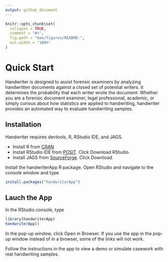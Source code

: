 ```yaml
---
output: github_document
---
```


<!-- README.md is generated from README.Rmd. Please edit that file -->

```r
knitr::opts_chunk$set(
  collapse = TRUE,
  comment = "#>",
  fig.path = "man/figures/README-",
  out.width = "100%"
)
```

# Quick Start

<!-- badges: start -->
<!-- badges: end -->

Handwriter is designed to assist forensic examiners by analyzing handwritten documents against a closed set of potential writers. It determines the probability that each writer wrote the document. Whether you are a forensic document examiner, legal professional, academic, or simply curious about how statistics are applied to handwriting, handwriter provides an automated way to evaluate handwriting samples.

## Installation

Handwriter requires devtools, R, RStudio IDE, and JAGS.

- Install R from [CRAN](https://cran.r-project.org/)
- Install RStudio IDE from [POSIT](https://posit.co/download/rstudio-desktop/). Click Download RStudio.
- Install JAGS from [SourceForge](https://sourceforge.net/projects/mcmc-jags/files). Click Download.

Install the handwriterApp R package. Open RStudio and navigate to the console window and type
```r
install.packages("handwriterApp")
```

## Lauch the App

In the RStudio console, type
```r
library(handwriterApp)
handwriterApp()
```
In the pop-up window, click Open in Browser. If you use the app in the pop-up window instead of in a browser, some of the links will not work.

Follow the instructions in the app to view a demo or simulate casework with real handwriting samples.
